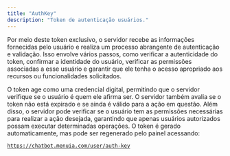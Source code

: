 ```yaml
---
title: "AuthKey"
description: "Token de autenticação usuários."
---
```


Por meio deste token exclusivo, o servidor recebe as informações fornecidas pelo usuário e realiza um processo abrangente de autenticação e validação. Isso envolve vários passos, como verificar a autenticidade do token, confirmar a identidade do usuário, verificar as permissões associadas a esse usuário e garantir que ele tenha o acesso apropriado aos recursos ou funcionalidades solicitados.

O token age como uma credencial digital, permitindo que o servidor verifique se o usuário é quem ele afirma ser. O servidor também avalia se o token não está expirado e se ainda é válido para a ação em questão. Além disso, o servidor pode verificar se o usuário tem as permissões necessárias para realizar a ação desejada, garantindo que apenas usuários autorizados possam executar determinadas operações. O token é gerado automaticamente, mas pode ser regenerado pelo painel acessando:

[`https://chatbot.menuia.com/user/auth-key`](https://chatbot.menuia.com/user/auth-key)